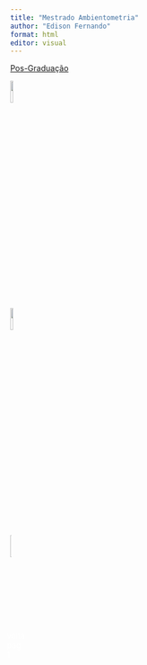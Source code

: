 ```yaml
---
title: "Mestrado Ambientometria"
author: "Edison Fernando"
format: html
editor: visual
---
```



[Pos-Graduação](https://ppgambientometria.furg.br/)


[![](https://i.pinimg.com/564x/3c/f7/94/3cf794fe42cd0b2c6d781e0e0dd6b4bb.jpg){.absolute width="10%"}](pagina3.html)


[![](https://i.pinimg.com/736x/69/f3/a1/69f3a1814bae7a531d75722d21498a77.jpg){.absolute width="10%"}](index.html)

<a href="index.html" style="position: relative; display: inline-block;">
    <img src="https://i.pinimg.com/736x/69/f3/a1/69f3a1814bae7a531d75722d21498a77.jpg" style="width: 10%;">
    <span style="position: absolute; top: 50%; left: 50%; transform: translate(-50%, -50%); color: white;">volta pag 1</span>
</a>



